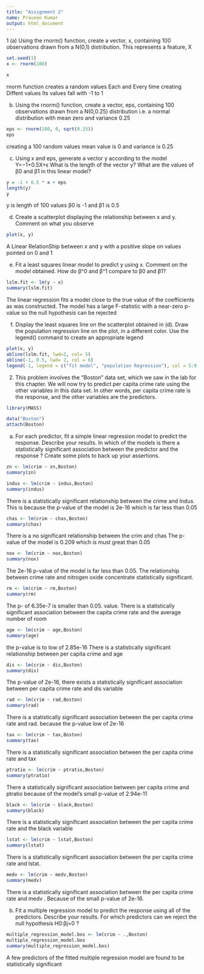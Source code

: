 ---
title: "Assignment 2"
name: Praveen Kumar
output: html_document
---

1 (a)   Using the rnorm() function, create a vector, x, containing 100 observations drawn from a N(0,1) distribution. This represents a feature, X

```{r}
set.seed(1)
x <- rnorm(100)
```

```{r}
x
```

rnorm function creates a random values
Each and Every time creating Diffent values 
Its values fall with -1 to 1

(b) Using the rnorm() function, create a vector, eps, containing 100 observations drawn from a N(0,0.25) distribution i.e. a normal distribution with mean zero and variance 0.25

```{r}
eps <- rnorm(100, 0, sqrt(0.25))
eps
```

creating a 100 random values
mean value is 0 and variance is 0.25 


(c) Using x and eps, generate a vector y according to the model
Y=−1+0.5X+ϵ
What is the length of the vector y? What are the values of β0 and β1 in this linear model?

```{r}

y = -1 + 0.5 * x + eps
length(y)
y
```

y is length of 100 values 
β0 is -1 and β1 is 0.5

(d) Create a scatterplot displaying the relationship between x and y. Comment on what you observe

```{r}
plot(x, y)
```

A Linear RelationShip between x and y with a positive slope on values pointed on 0 and 1

(e) Fit a least squares linear model to predict y using x. Comment on the model obtained. How do β^0 and β^1 compare to β0 and β1?

```{r}
lslm.fit <- lm(y ~ x)
summary(lslm.fit)
```

The linear regression fits a model close to the true value of the coefficients as was constructed. 
The model has a large F-statistic with a near-zero p-value so the null hypothesis can be rejected


(f) Display the least squares line on the scatterplot obtained in (d). Draw the population regression line on the plot, in a different color. Use the legend() command to create an appropriate legend

```{r}
plot(x, y)
abline(lslm.fit, lwd=2, col= 5)
abline(-1, 0.5, lwd= 2, col = 6)
legend(-1, legend = c("fit model", "population Regression"), col = 5:9, lwd = 10)
```


2.  This problem involves the “Boston” data set, which we saw in the lab for this chapter. We will now try to predict per capita crime rate using the other variables in this data set. In other words, per capita crime rate is the response, and the other variables are the predictors.

```{r}
library(MASS)
```

```{r}
data("Boston")
attach(Boston)
```


a.	For each predictor, fit a simple linear regression model to predict the response. Describe your results. In which of the models is there a statistically significant association between the predictor and the response ? Create some plots to back up your assertions.



```{r}
zn <- lm(crim ~ zn,Boston)
summary(zn)
```



```{r}
indus <- lm(crim ~ indus,Boston)
summary(indus)
```
There is a statistically significant relationship between the crime and Indus. 
This is because the p-value of the model is 2e-16 which is far less than 0.05


```{r}
chas <- lm(crim ~ chas,Boston)
summary(chas)
```
There is a no significant relationship between the crim and chas
The p-value of the model is 0.209 which is must great than 0.05




```{r}
nox <- lm(crim ~ nox,Boston)
summary(nox)
```

The 2e-16 p-value of the model is far less than 0.05.
The relationship between crime rate and nitrogen oxide concentrate statistically significant.




```{r}
rm <- lm(crim ~ rm,Boston)
summary(rm)
```

The p- of 6.35e-7 is smaller than 0.05. value.
There is a statistically significant association between the capita crime rate and the average number of room


```{r}
age <- lm(crim ~ age,Boston)
summary(age)
```

the p-value is to low of 2.85e-16
There is a statistically significant relationship between per capita crime and age


```{r}
dis <- lm(crim ~ dis,Boston)
summary(dis)
```

The  p-value of 2e-16, there exists a statistically significant association between per capita crime rate and dis variable


```{r}
rad <- lm(crim ~ rad,Boston)
summary(rad)
```

There is a statistically significant association between the per capita crime rate and rad.
because the p-value low of 2e-16


```{r}
tax <- lm(crim ~ tax,Boston)
summary(tax)
```

 There is a statistically significant association between the per capita crime rate and tax
 

```{r}
ptratio <- lm(crim ~ ptratio,Boston)
summary(ptratio)
```

There a statistically significant association between per capita crime and ptratio
because of the model’s small p-value of 2.94e-11


```{r}
black <- lm(crim ~ black,Boston)
summary(black)
```

There is a statistically significant association between the per capita crime rate and the black variable

```{r}
lstat <- lm(crim ~ lstat,Boston)
summary(lstat)
```

There is a statistically significant association between the per capita crime rate and lstat.

```{r}
medv <- lm(crim ~ medv,Boston)
summary(medv)
```

There is a statistically significant association between the per capita crime rate and medv .
Because of the small p-value of 2e-16.



b.	Fit a multiple regression model to predict the response using all of the predictors. Describe your results. For which predictors can we reject the null hypothesis H0:βj=0 ?


```{r}
multiple_regression_model.bos <- lm(crim ~ .,Boston)
multiple_regression_model.bos
summary(multiple_regression_model.bos)
```

A few predictors of the fitted multiple regression model are found to be statistically significant






























